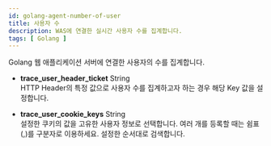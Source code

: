 ```yaml
---
id: golang-agent-number-of-user
title: 사용자 수
description: WAS에 연결한 실시간 사용자 수를 집계합니다.
tags: [ Golang ]
---
```


Golang 웹 애플리케이션 서버에 연결한 사용자의 수를 집계합니다.

* **trace_user_header_ticket** <span class='type'>String</span><br/>
HTTP Header의 특정 값으로 사용자 수를 집계하고자 하는 경우 해당 Key 값을 설정합니다.

* **trace_user_cookie_keys** <span class='type'>String</span><br/>
설정한 쿠키의 값을 고유한 사용자 정보로 선택합니다. 여러 개를 등록할 때는 쉼표(,)를 구분자로 이용하세요. 설정한 순서대로 검색합니다.

